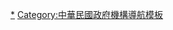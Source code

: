 {{NavboxV2
|name = 中華民國立法機關
|title = {{ROC}}[[立法機關]]
|image =  
|state = {{{state<includeonly>|autocollapse</includeonly>}}}
|groupstyle = text-align: center;
|listclass = hlist
|group1 = 中央立法機關
|list1 = [[立法院]]
|group2 = 地方立法機關
|list2-border = child
|list2-type = vertical
|list2-evenodd = swap
 |list2-groupstyle = text-align: center;
 |list2-group1 = [[直轄市 (中華民國)|直轄市]]
 |list2-list1 = * [[臺北市議會]]
* [[新北市議會]]
* [[桃園市議會]]
* [[臺中市議會]]
* [[臺南市議會]]
* [[高雄市議會]]
 |list2-group2 = [[縣 (中華民國)|縣]]
 |list2-list2 = * [[宜蘭縣議會]]
* [[新竹縣議會]]
* [[苗栗縣議會]]
* [[彰化縣議會]]
* [[南投縣議會]]
* [[雲林縣議會]]
* [[嘉義縣議會]]
* [[屏東縣議會]]
* [[臺東縣議會]]
* [[花蓮縣議會]]
* [[澎湖縣議會]]
* [[金門縣議會]]
* [[連江縣議會]]
 |list2-group3 = [[市 (中華民國)|市]]
 |list2-list3 = * [[基隆市議會]]
* [[新竹市議會]]
* [[嘉義市議會]]
 |list2-group4 = [[鄉 (中華民國)|鄉]]、[[鎮 (中華民國)|鎮]]、[[縣轄市|市]]、[[直轄市山地原住民區]]
 |list2-list4  = 226個[[鄉鎮市區民代表|鄉鎮市區民代表會]]

|belowstyle = text-align: left;
|below = 註1：[[國民大會]]在[[2005年]][[中華民國憲法增修條文|修憲]]後停止運作。<br />註2：[[臺灣省議會|省議會]]自[[1998年]]《[[地方制度法]]》施行後改制為[[臺灣省諮議會|省諮議會]]，不具[[立法機關]]身分。
}}<noinclude>
[[Category:中華民國立法機關|*]]
[[Category:中華民國政府機構導航模板]]
</noinclude>